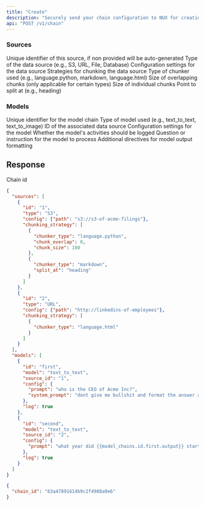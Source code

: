 ```yaml
---
title: "Create"
description: "Securely send your chain configuration to NUX for creation"
api: "POST /v1/chain"
---
```


### Sources

<ResponseField name="id" type="string">
  Unique identifier of this source, if non provided will be auto-generated
</ResponseField>

<ResponseField name="type" type="string">
  Type of the data source (e.g., S3, URL, File, Database)
</ResponseField>

<ResponseField name="config" type="object">
  Configuration settings for the data source
</ResponseField>

<ResponseField name="chunking_strategy" type="Array of Objects">
  Strategies for chunking the data source
</ResponseField>

<Expandable title="chunking_strategy properties">
  <ResponseField name="chunker_type" type="string" optional>
    Type of chunker used (e.g., language.python, markdown, language.html)
  </ResponseField>

  <ResponseField name="chunk_overlap" type="integer">
    Size of overlapping chunks (only applicable for certain types)
  </ResponseField>

  <ResponseField name="chunk_size" type="integer">
    Size of individual chunks
  </ResponseField>

  <ResponseField name="split_at" type="string">
    Point to split at (e.g., heading)
  </ResponseField>
</Expandable>


### Models



<ResponseField name="id" type="string">
  Unique identifier for the model chain
</ResponseField>

<ResponseField name="model" type="string">
  Type of model used (e.g., text_to_text, text_to_image)
</ResponseField>

<ResponseField name="source_id" type="string">
  ID of the associated data source
</ResponseField>

<ResponseField name="config" type="object">
  Configuration settings for the model
</ResponseField>

<ResponseField name="log" type="boolean">
  Whether the model's activities should be logged
</ResponseField>

<Expandable title="config properties">
  <ResponseField name="prompt" type="string">
    Question or instruction for the model to process
  </ResponseField>

  <ResponseField name="system_prompt" type="string">
    Additional directives for model output formatting
  </ResponseField>
</Expandable>



## Response

<ResponseField name="chain_id" type="string" required>
  Chain id
</ResponseField>

<RequestExample>

```json JSON
{
  "sources": [
    {
      "id": "1",
      "type": "S3",
      "config": {"path": "s3://s3-of-acme-filings"},
      "chunking_strategy": [
        {
          "chunker_type": "language.python",
          "chunk_overlap": 0,
          "chunk_size": 100
        },
        {
          "chunker_type": "markdown",
          "split_at": "heading"
        }
      ]
    },
    {
      "id": "2",
      "type": "URL",
      "config": {"path": "http://linkedins-of-employees"},
      "chunking_strategy": [
        {
          "chunker_type": "language.html"
        }
      ]      
    }
  ],
  "models": [
    {
      "id": "first",
      "model": "text_to_text",
      "source_id": "1",
      "config": {
        "prompt": "who is the CEO of Acme Inc?",
        "system_prompt": "dont give me bullshit and format the answer as JSON",
      },
      "log": true
    },
    {
      "id": "second",
      "model": "text_to_text",
      "source_id": "2",
      "config": {
        "prompt": "what year did {{model_chains.id.first.output}} start their career?"
      },
      "log": true
    }
  ]
}
```

</RequestExample>

<ResponseExample>

```json Response
{
  "chain_id": "63a47891614b9c2f4988a0e6"
}
```

</ResponseExample>